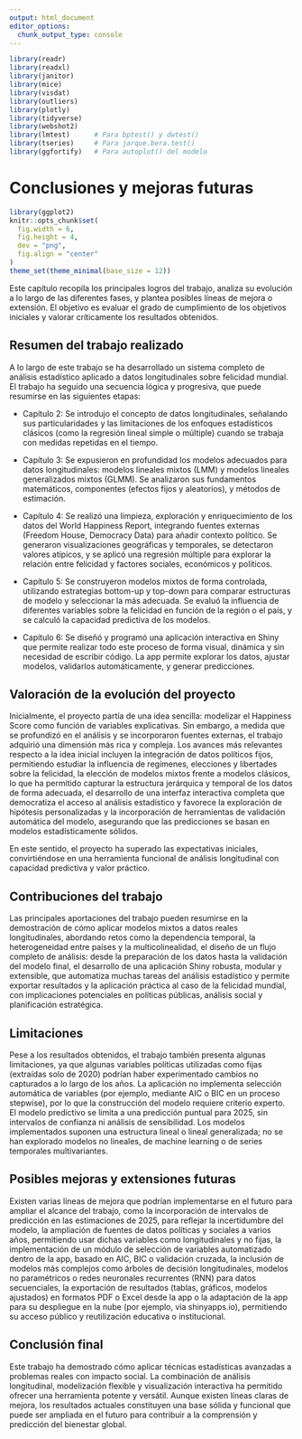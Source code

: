 ```yaml
---
output: html_document
editor_options: 
  chunk_output_type: console
---
```

```r
library(readr)
library(readxl)
library(janitor)
library(mice)
library(visdat)
library(outliers)
library(plotly)
library(tidyverse)
library(webshot2)
library(lmtest)      # Para bptest() y dwtest()
library(tseries)     # Para jarque.bera.test()
library(ggfortify)   # Para autoplot() del modelo

```

# Conclusiones y mejoras futuras

```r
library(ggplot2)
knitr::opts_chunk$set(
  fig.width = 6, 
  fig.height = 4, 
  dev = "png",
  fig.align = "center"
)
theme_set(theme_minimal(base_size = 12))
```

Este capítulo recopila los principales logros del trabajo, analiza su evolución a lo largo de las diferentes fases, y plantea posibles líneas de mejora o extensión. El objetivo es evaluar el grado de cumplimiento de los objetivos iniciales y valorar críticamente los resultados obtenidos.

## Resumen del trabajo realizado
A lo largo de este trabajo se ha desarrollado un sistema completo de análisis estadístico aplicado a datos longitudinales sobre felicidad mundial. El trabajo ha seguido una secuencia lógica y progresiva, que puede resumirse en las siguientes etapas:

- Capítulo 2: Se introdujo el concepto de datos longitudinales, señalando sus particularidades y las limitaciones de los enfoques estadísticos clásicos (como la regresión lineal simple o múltiple) cuando se trabaja con medidas repetidas en el tiempo.

- Capítulo 3: Se expusieron en profundidad los modelos adecuados para datos longitudinales: modelos lineales mixtos (LMM) y modelos lineales generalizados mixtos (GLMM). Se analizaron sus fundamentos matemáticos, componentes (efectos fijos y aleatorios), y métodos de estimación.

- Capítulo 4: Se realizó una limpieza, exploración y enriquecimiento de los datos del World Happiness Report, integrando fuentes externas (Freedom House, Democracy Data) para añadir contexto político. Se generaron visualizaciones geográficas y temporales, se detectaron valores atípicos, y se aplicó una regresión múltiple para explorar la relación entre felicidad y factores sociales, económicos y políticos.

- Capítulo 5: Se construyeron modelos mixtos de forma controlada, utilizando estrategias bottom-up y top-down para comparar estructuras de modelo y seleccionar la más adecuada. Se evaluó la influencia de diferentes variables sobre la felicidad en función de la región o el país, y se calculó la capacidad predictiva de los modelos.

- Capítulo 6: Se diseñó y programó una aplicación interactiva en Shiny que permite realizar todo este proceso de forma visual, dinámica y sin necesidad de escribir código. La app permite explorar los datos, ajustar modelos, validarlos automáticamente, y generar predicciones.

## Valoración de la evolución del proyecto

Inicialmente, el proyecto partía de una idea sencilla: modelizar el Happiness Score como función de variables explicativas. Sin embargo, a medida que se profundizó en el análisis y se incorporaron fuentes externas, el trabajo adquirió una dimensión más rica y compleja. Los avances más relevantes respecto a la idea inicial incluyen la integración de datos políticos fijos, permitiendo estudiar la influencia de regímenes, elecciones y libertades sobre la felicidad, la elección de modelos mixtos frente a modelos clásicos, lo que ha permitido capturar la estructura jerárquica y temporal de los datos de forma adecuada, el desarrollo de una interfaz interactiva completa que democratiza el acceso al análisis estadístico y favorece la exploración de hipótesis personalizadas y la incorporación de herramientas de validación automática del modelo, asegurando que las predicciones se basan en modelos estadísticamente sólidos.

En este sentido, el proyecto ha superado las expectativas iniciales, convirtiéndose en una herramienta funcional de análisis longitudinal con capacidad predictiva y valor práctico.

## Contribuciones del trabajo

Las principales aportaciones del trabajo pueden resumirse en la demostración de cómo aplicar modelos mixtos a datos reales longitudinales, abordando retos como la dependencia temporal, la heterogeneidad entre países y la multicolinealidad, el diseño de un flujo completo de análisis: desde la preparación de los datos hasta la validación del modelo final, el desarrollo de una aplicación Shiny robusta, modular y extensible, que automatiza muchas tareas del análisis estadístico y permite exportar resultados y la aplicación práctica al caso de la felicidad mundial, con implicaciones potenciales en políticas públicas, análisis social y planificación estratégica.

## Limitaciones

Pese a los resultados obtenidos, el trabajo también presenta algunas limitaciones, ya que algunas variables políticas utilizadas como fijas (extraídas solo de 2020) podrían haber experimentado cambios no capturados a lo largo de los años. La aplicación no implementa selección automática de variables (por ejemplo, mediante AIC o BIC en un proceso stepwise), por lo que la construcción del modelo requiere criterio experto. El modelo predictivo se limita a una predicción puntual para 2025, sin intervalos de confianza ni análisis de sensibilidad. Los modelos implementados suponen una estructura lineal o lineal generalizada; no se han explorado modelos no lineales, de machine learning o de series temporales multivariantes.

## Posibles mejoras y extensiones futuras

Existen varias líneas de mejora que podrían implementarse en el futuro para ampliar el alcance del trabajo, como la incorporación de intervalos de predicción en las estimaciones de 2025, para reflejar la incertidumbre del modelo, la ampliación de fuentes de datos políticas y sociales a varios años, permitiendo usar dichas variables como longitudinales y no fijas, la implementación de un módulo de selección de variables automatizado dentro de la app, basado en AIC, BIC o validación cruzada, la inclusión de modelos más complejos como árboles de decisión longitudinales, modelos no paramétricos o redes neuronales recurrentes (RNN) para datos secuenciales, la exportación de resultados (tablas, gráficos, modelos ajustados) en formatos PDF o Excel desde la app o la adaptación de la app para su despliegue en la nube (por ejemplo, vía shinyapps.io), permitiendo su acceso público y reutilización educativa o institucional.

## Conclusión final

Este trabajo ha demostrado cómo aplicar técnicas estadísticas avanzadas a problemas reales con impacto social. La combinación de análisis longitudinal, modelización flexible y visualización interactiva ha permitido ofrecer una herramienta potente y versátil. Aunque existen líneas claras de mejora, los resultados actuales constituyen una base sólida y funcional que puede ser ampliada en el futuro para contribuir a la comprensión y predicción del bienestar global.